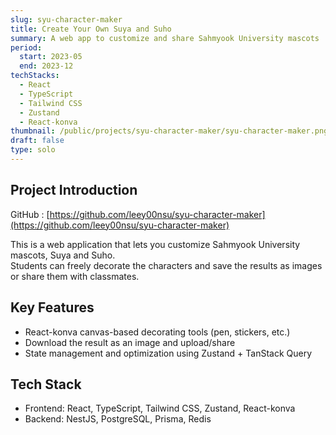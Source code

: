 ```yaml
---
slug: syu-character-maker
title: Create Your Own Suya and Suho
summary: A web app to customize and share Sahmyook University mascots
period:
  start: 2023-05
  end: 2023-12
techStacks:
  - React
  - TypeScript
  - Tailwind CSS
  - Zustand
  - React-konva
thumbnail: /public/projects/syu-character-maker/syu-character-maker.png
draft: false
type: solo
---
```


## Project Introduction

GitHub : [https://github.com/leey00nsu/syu-character-maker](https://github.com/leey00nsu/syu-character-maker)

This is a web application that lets you customize Sahmyook University mascots, Suya and Suho.  
Students can freely decorate the characters and save the results as images or share them with classmates.

## Key Features

- React-konva canvas-based decorating tools (pen, stickers, etc.)
- Download the result as an image and upload/share
- State management and optimization using Zustand + TanStack Query

## Tech Stack

- Frontend: React, TypeScript, Tailwind CSS, Zustand, React-konva
- Backend: NestJS, PostgreSQL, Prisma, Redis

